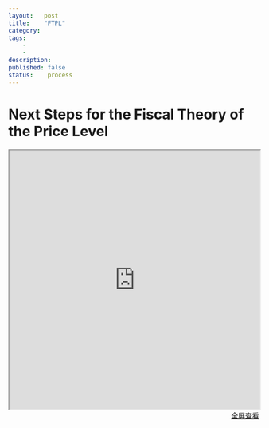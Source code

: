 ```yaml
---
layout:   post
title:    "FTPL"
category:  
tags:     
    -  
    -   
description: 
published: false
status:    process
---
```


# Next Steps for the Fiscal Theory of the Price Level

<iframe src="http://bfi.uchicago.edu/events/next-steps-fiscal-theory-price-level" style="width:100%; height:520px;">
</iframe>

<p style="margin-top: 0px; text-align:right;">
<a target="_blank" 
href="http://bfi.uchicago.edu/events/next-steps-fiscal-theory-price-level">
  全屏查看
</a>
</p>